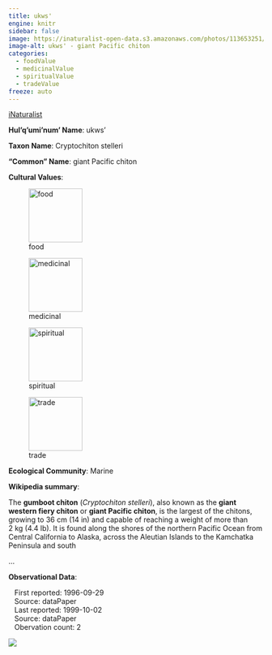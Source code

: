 ```yaml
---
title: ukws'
engine: knitr
sidebar: false
image: https://inaturalist-open-data.s3.amazonaws.com/photos/113653251/medium.jpg
image-alt: ukws' - giant Pacific chiton
categories:
  - foodValue
  - medicinalValue
  - spiritualValue
  - tradeValue
freeze: auto
---
```


<div role="img" class="imerss-photo" style="background-image: url(https://inaturalist-open-data.s3.amazonaws.com/photos/113653251/medium.jpg)" 
 alt="ukws' - giant Pacific chiton">
 <a href="https://www.inaturalist.org/taxa/49053" target="_blank" class="taxonDisplay-iNat-extern">iNaturalist<span class="external-link"></span></a>
</div>

**Hul'q'umi'num' Name**: ukws'



**Taxon Name**: Cryptochiton stelleri

**"Common" Name**: giant Pacific chiton

**Cultural Values**:

:::{layout-nrow=1}
![food](/files/food.svg){width=106px}

![medicinal](/files/medicinal.svg){width=106px}

![spiritual](/files/spiritual.svg){width=106px}

![trade](/files/trade.svg){width=106px}
:::

**Ecological Community**: Marine

**Wikipedia summary**:
<p class="mw-empty-elt">
</p>

<p>The <b>gumboot chiton</b> (<i>Cryptochiton stelleri</i>), also known as the <b>giant western fiery chiton</b> or <b>giant Pacific chiton</b>, is the largest of the chitons, growing to 36&#160;cm (14&#160;in) and capable of reaching a weight of more than 2&#160;kg (4.4&#160;lb). It is found along the shores of the northern Pacific Ocean from Central California to Alaska, across the Aleutian Islands to the Kamchatka Peninsula and south</p>...

**Observational Data**:

|    First reported: 1996-09-29

|    Source: dataPaper

|    Last reported: 1999-10-02

|    Source: dataPaper

|    Obervation count: 2

![](community_dist.png)
